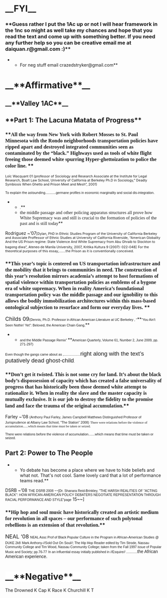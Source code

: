 =__FYI__= 
===**Guess rather I put the 1Ac up or not I will hear framework in the 1nc so might as well take my chances and hope that you read the text and come up with something better. If you need any further help so you can be creative email me at daiquan.r@gmail.com :)**=== 

**For neg stuff email crazedstryker@gmail.com**
=__**Affirmative**__= 
==__**Valley 1AC**__== 
==**Part 1: The Lacuna Matata of Progress**== 
===**<span style="font-family: 'Agency FB';">All the way from New York with Robert Mosses to St. Paul Minnesota with the Rondo neighborhoods transportation policies have ripped apart and destroyed integrated communities seen as contaminated by the “black.” Highways used as tools of white flight freeing those deemed white spurring Hyper-ghettoization to police the color line. </span>**=== 
<span style="font-size: 8pt;">Loïc Wacquant 01 (professor of Sociology and Research Associate at the Institute for Legal Research, Boalt Law School, University of California at Berkeley Ph.D in Sociology,” Deadly Symbiosis When Ghetto and Prison Meet and Mesh”, 2001)</span>

<span style="font-size: 8pt;">To explain the astounding...........</span><span style="font-family: 'Agency FB',sans-serif; font-size: 8pt;">germane proﬁles in economic marginality and social dis-integration. </span>

**<span style="font-family: 'Agency FB'; font-size: 8pt;">.</span>**
**<span style="font-family: 'Agency FB'; font-size: 11pt;">the middle passage and other policing apparatus structures all prove how White Supremacy was and still is crucial to the formation of policies of the past and is still today</span>**
Rodriguez ~’07<span style="font-size: 8pt;">[Dylan, PhD in Ethnic Studies Program of the University of California Berkeley and Associate Proffessor of Ethnic Studies at University of California Riverside, “American Globality And the US Prison regime: State Violence And White Supremacy from Abu Ghraib to Stockton to bagong diwa”, Ateneo de Manila University, 2007, Kritika Kultura 9 (2007): 022-048]</span>
<span style="font-size: 8pt;">For the theoretical purposes of this essay,.......the Prison as it is conventionally conceived.</span>


===**<span style="font-family: 'Agency FB';">This year’s topic is centered on US transportation infrastructure and the mobility that it brings to communities in need. The construction of this year’s resolution mirrors academia’s attempt to host formations of spatial violence within transportation policies as emblems of a bygone era of white supremacy. When in reality America’s foundational transportation policy was the middle passage and our ignobility to this allows the bodily immobilization architectures within this mass-based ontological subjection to resurface and form our everyday lives. </span>**=== 
<span style="font-size: 13pt;">Childs 09</span><span style="font-family: 'Agency FB',sans-serif; font-size: 8pt;">(Dennis, Ph.D. Professor in African American Literature at UC Berkeley , “</span>**<span style="font-family: 'Agency FB',sans-serif; font-size: 8pt;">"You Ain't Seen Nothin' Yet": Beloved, the American Chain Gang,</span>**
**<span style="font-family: 'Agency FB',sans-serif; font-size: 8pt;">and the Middle Passage Remix” </span>**<span style="font-family: 'Agency FB',sans-serif; font-size: 8pt;">American Quarterly, Volume 61, Number 2, June 2009, pp. 271-297)</span>
<span style="font-family: 'Agency FB',sans-serif; font-size: 8pt;">Even though the gangs came about as ,..................</span><span style="font-family: 'Agency FB',sans-serif; font-size: 14pt;">right along with the text’s putatively dead ghost-child</span><span style="font-family: 'Agency FB',sans-serif; font-size: 8pt;">. </span>




===**<span style="font-family: 'Agency FB';">Don’t get it twisted. This is not some cry for land. It’s about the black body’s dispossession of capacity which has created a false universality of progress that has historically been those deemed white attempt to rationalize it. When in reality the slave and the master capacity is mutually exclusive. It is our job to destroy the fidelity to the promise land and face the trauma of the original accumulation.</span>**=== 
Farley ~’08
<span style="background-color: white; font-family: 'Agency FB',sans-serif; font-size: 8pt;">(Anthony Paul Farley, James Campbell Matthews Distinguished Professor of Jurisprudence at Albany Law School, "The Station" 2008)</span>
<span style="font-family: 'Agency FB'; font-size: 8pt;">There were relations before the violence of accumula­tion......which means that time must be taken or seized.</span>

<span style="font-family: 'Agency FB',sans-serif; font-size: 8pt;">There were relations before the violence of accumula­tion.......which means that time must be taken or seized.</span>




==Part 2: Power to The People== 



**Yo debate has become a place where we have to hide beliefs and what not. That's not cool. Same lovely card that a lot of performance teams read.**
DSRB ~’08
<span style="font-family: 'Agency FB',sans-serif; font-size: 8pt;">THE DSRB 2008 ~~[Dr. Shanara Reid-Brinkley, "THE HARSH REALITIES OF "ACTING BLACK": HOW AFRICAN-AMERICAN POLICY DEBATERS NEGOTIATE REPRESENTATION THROUGH RACIAL PERFORMANCE AND STYLE"page</span>
15~~]

===**<span style="font-family: 'Agency FB';">Hip hop and soul music have historically created an artistic medium for revolution in all spaces – our performance of such polytonal rebellions is an extension of that revolution.</span>**=== 
<span style="font-size: 13pt;">NEAL ‘08</span>
<span style="font-family: 'Agency FB',sans-serif; font-size: 8pt;">NEAL Assc Prof of Black Popular Culture in the Program in African-American Studies @ DUKE 2k8</span>
<span style="font-family: 'Agency FB',sans-serif; font-size: 8pt;">Mark Anthony-//Sold Out On Soul//; The Hip Hop Reader edited by Tim Strode, Nassau Community College and Tim Wood, Nassau Community College; taken from the Fall 1997 issue of Popular Music and Society; pp.76-77</span>
<span style="font-family: 'Agency FB',sans-serif; font-size: 8pt;"> In an influential essay initially published in //Esquire// ............</span><span style="font-family: 'Agency FB',sans-serif;">the African American experience.</span>

=<span style="background-color: #ffffff;">__**Negative**__</span>= 
The Drowned K
Cap K
Race K
Churchill K
T